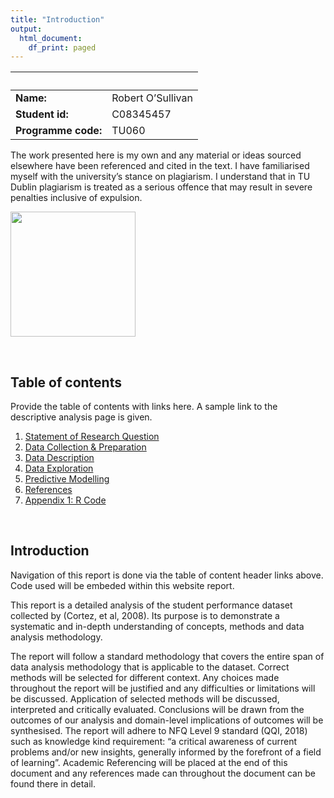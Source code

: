 ```yaml
---
title: "Introduction"
output:
  html_document:
    df_print: paged
---
```


                       |     
-----------------------|-----------------
**Name:**              | Robert O'Sullivan
**Student id:**        | C08345457
**Programme code:**    | TU060

The work presented here is my own and any material or ideas sourced elsewhere have been referenced and cited in the text. I have familiarised myself with the university's stance on plagiarism. I understand that in TU Dublin plagiarism is treated as a serious offence that may result in severe penalties inclusive of expulsion.
```{=html}
<img width=200 src="signature.png">
```

 

## Table of contents

Provide the table of contents with links here. A sample link to the descriptive analysis page is given.

1. [Statement of Research Question](1_sprq.html)
2. [Data Collection & Preparation](2_dcprep.html)
3. [Data Description](3_dd.html)
4. [Data Exploration](4_de.html)
5. [Predictive Modelling](5_pm.html)
6. [References](6_ref.html)
7. [Appendix 1: R Code](7_rcode.html)


 

## Introduction
Navigation of this report is done via the table of content header links above. Code used will be embeded within this website report.

This report is a detailed analysis of the student performance dataset collected by (Cortez, et al, 2008). Its purpose is to demonstrate a systematic and in-depth understanding of concepts, methods and data analysis methodology.

The report will follow a standard methodology that covers the entire span of data analysis methodology that is applicable to the dataset. Correct methods will be selected for different context. Any choices made throughout the report will be justified and any difficulties or limitations will be discussed. Application of selected methods will be discussed, interpreted and critically evaluated. Conclusions will be drawn from the outcomes of our analysis and domain-level implications of outcomes will be synthesised. The report will adhere to NFQ Level 9 standard (QQI, 2018) such as knowledge kind requirement: "a critical awareness of current problems and/or new insights, generally informed by the forefront of a field of learning". Academic Referencing will be placed at the end of this document and any references made can throughout the document can be found there in detail.